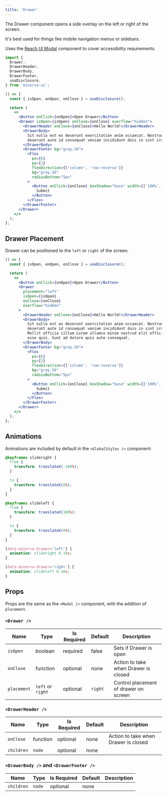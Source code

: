 ```yaml
---
title: 'Drawer'
---
```


The Drawer component opens a side overlay on the left or right of the screen.

It's best used for things like mobile navigation menus or sidebars.

Uses the [Reach UI Modal](https://reacttraining.com/reach-ui/dialog) component to cover accessibility requirements.

```js
import {
  Drawer,
  DrawerHeader,
  DrawerBody,
  DrawerFooter,
  useDisclosure,
} from 'minerva-ui';
```

```jsx live
() => {
  const { isOpen, onOpen, onClose } = useDisclosure();

  return (
    <>
      <Button onClick={onOpen}>Open Drawer</Button>
      <Drawer isOpen={isOpen} onClose={onClose} overflow="hidden">
        <DrawerHeader onClose={onClose}>Hello World!</DrawerHeader>
        <DrawerBody>
          Sit nulla est ex deserunt exercitation anim occaecat. Nostrud ullamco
          deserunt aute id consequat veniam incididunt duis in sint irure nisi.
        </DrawerBody>
        <DrawerFooter bg="gray.50">
          <Flex
            px={6}
            py={3}
            flexDirection={['column', 'row-reverse']}
            bg="gray.50"
            radiusBottom="5px"
          >
            <Button onClick={onClose} boxShadow="base" width={['100%', 'auto']}>
              Submit
            </Button>
          </Flex>
        </DrawerFooter>
      </Drawer>
    </>
  );
};
```

## Drawer Placement

Drawer can be positioned to the `left` or `right` of the screen.

```jsx live
() => {
  const { isOpen, onOpen, onClose } = useDisclosure();

  return (
    <>
      <Button onClick={onOpen}>Open Drawer</Button>
      <Drawer
        placement="left"
        isOpen={isOpen}
        onClose={onClose}
        overflow="hidden"
      >
        <DrawerHeader onClose={onClose}>Hello World!</DrawerHeader>
        <DrawerBody>
          Sit nulla est ex deserunt exercitation anim occaecat. Nostrud ullamco
          deserunt aute id consequat veniam incididunt duis in sint irure nisi.
          Mollit officia cillum Lorem ullamco minim nostrud elit officia tempor
          esse quis. Sunt ad dolore quis aute consequat.
        </DrawerBody>
        <DrawerFooter bg="gray.50">
          <Flex
            px={6}
            py={3}
            flexDirection={['column', 'row-reverse']}
            bg="gray.50"
            radiusBottom="5px"
          >
            <Button onClick={onClose} boxShadow="base" width={['100%', 'auto']}>
              Submit
            </Button>
          </Flex>
        </DrawerFooter>
      </Drawer>
    </>
  );
};
```

## Animations

Animations are included by default in the `<GlobalStyles />` component:

```css
@keyframes slideright {
  from {
    transform: translateX(-100%);
  }

  to {
    transform: translateX(0%);
  }
}

@keyframes slideleft {
  from {
    transform: translateX(100%);
  }

  to {
    transform: translateX(0%);
  }
}

[data-minerva-drawer='left'] {
  animation: slideright 0.18s;
}

[data-minerva-drawer='right'] {
  animation: slideleft 0.18s;
}
```

## Props

Props are the same as the `<Modal />` component, with the addition of `placement`.

### `<Drawer />`

| Name        | Type              | Is Required | Default | Description                           |
| ----------- | ----------------- | ----------- | ------- | ------------------------------------- |
| `isOpen`    | boolean           | required    | false   | Sets if Drawer is open                |
| `onClose`   | function          | optional    | none    | Action to take when Drawer is closed  |
| `placement` | `left` or `right` | optional    | `right` | Control placement of drawer on screen |

### `<DrawerHeader />`

| Name       | Type     | Is Required | Default | Description                          |
| ---------- | -------- | ----------- | ------- | ------------------------------------ |
| `onClose`  | function | optional    | none    | Action to take when Drawer is closed |
| `children` | `node`   | optional    | none    |

### `<DrawerBody />` and `<DrawerFooter />`

| Name       | Type   | Is Required | Default | Description |
| ---------- | ------ | ----------- | ------- | ----------- |
| `children` | `node` | optional    | none    |
